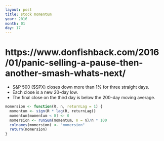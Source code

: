 ```yaml
---
layout: post
title: stock momentum
year: 2016
month: 01
day: 17
---
```



# https://www.donfishback.com/2016/01/panic-selling-a-pause-then-another-smash-whats-next/

* S&P 500 ($SPX) closes down more than 1% for three straight days.
* Each close is a new 20-day low.
* The final close on the third day is below the 200-day moving average.

```r
momersion <- function(R, n, returnLag = 1) {
  momentum <- sign(R * lag(R, returnLag))
  momentum[momentum < 0] <- 0
  momersion <- runSum(momentum, n = n)/n * 100
  colnames(momersion) <- "momersion"
  return(momersion)
}

```

